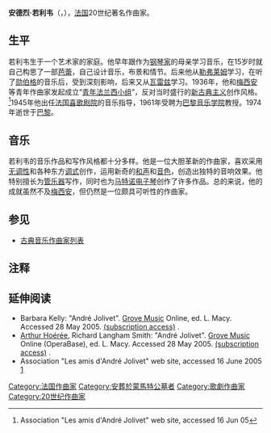 {{Infobox classical
| 中文名 = 若利韦
| 画像 = André Jolivet 1930.png
| 附注 =      
| 原文名 = André Jolivet
| 国别 = 法国    
| 出生日期 = 1905年8月8日
| 出生地 = 巴黎
| 逝世日期 = {{dda|1974|12|20|1905|8|8}}
| 逝世地 = 巴黎
| 所属时期 = 20世纪
| 所属乐派 =  
| 擅长作品类型 = 管弦乐，室内乐
| 代表作 = 三部交响曲，十一部协奏曲，长笛奏鸣曲，
| 师从 = [[瓦雷兹|瓦雷兹]]，[[勒弗莱姆|勒弗莱姆]]
| 学生 = [[許常惠|許常惠]]
| 官方网站 = 
}}

'''安德烈·若利韦'''（{{lang-fr|André Jolivet}}，{{bd|1905年|8月8日|1974年|12月20日}}），[[法国|法国]]20世纪著名作曲家。

==生平==
若利韦生于一个艺术家的家庭。他早年跟作为[[钢琴家|钢琴家]]的母亲学习音乐，在15岁时就自己构思了一部[[芭蕾|芭蕾]]，自己设计音乐，布景和情节。后来他从[[勒弗莱姆|勒弗莱姆]]学习，在听了[[勋伯格|勋伯格]]的音乐后，受到深刻影响，后来又从[[瓦雷兹|瓦雷兹]]学习。1936年，他和[[梅西安|梅西安]]等青年作曲家发起成立“[[青年法兰西小组|青年法兰西小组]]”，反对当时盛行的[[新古典主义音乐|新古典主义]]创作风格。<ref>Association "Les amis d'André Jolivet" web site, accessed 16 Jun 05</ref>1945年他出任[[法国喜歌剧院|法国喜歌剧院]]的音乐指导，1961年受聘为[[巴黎音乐学院|巴黎音乐学院]]教授。1974年逝世于[[巴黎|巴黎]]。

==音乐==
若利韦的音乐作品和写作风格都十分多样。他是一位大胆革新的作曲家，喜欢采用[[无调性|无调性]]和各种东方[[调式|调式]]创作，运用新奇的[[和声|和声]]和[[音色|音色]]，创造出独特的音响效果。他特别擅长为[[管乐器|管乐器]]写作，同时也为[[马特诺电子琴|马特诺电子琴]]创作了许多作品。总的来说，他的成就虽然不及[[梅西安|梅西安]]，但仍然是一位颇具可听性的作曲家。

==参见==
* [[古典音乐作曲家列表|古典音乐作曲家列表]]

==注释==
<references/>

==延伸阅读==
*Barbara Kelly: "André Jolivet". [[Grove_Dictionary_of_Music_and_Musicians|Grove Music]] Online, ed. L. Macy. Accessed 28 May 2005. [http://www.grovemusic.com (subscription access)] {{WebCite|url=https://www.webcitation.org/5QVcssKES?url=http://www.grovemusic.com/ |date=20070721230218 |dateformat=iso }}.
*[[Arthur_Hoérée|Arthur Hoérée]], Richard Langham Smith: "André Jolivet". [[Grove_Dictionary_of_Music_and_Musicians|Grove Music]] Online (OperaBase), ed. L. Macy. Accessed 28 May 2005. [http://www.grovemusic.com (subscription access)] {{WebCite|url=https://www.webcitation.org/5QVcssKES?url=http://www.grovemusic.com/ |date=20070721230218 |dateformat=iso }}.
*Association "Les amis d'André Jolivet" web site, accessed 16 June 2005 [http://www.jolivet.asso.fr/] {{Wayback|url=http://www.jolivet.asso.fr/ |date=20160316171452 }}

{{Authority control}}
{{DEFAULTSORT:Jolivet, Andre}}
[[Category:法国作曲家|Category:法国作曲家]]
[[Category:安葬於蒙馬特公墓者|Category:安葬於蒙馬特公墓者]]
[[Category:歌劇作曲家|Category:歌劇作曲家]]
[[Category:20世纪作曲家|Category:20世纪作曲家]]